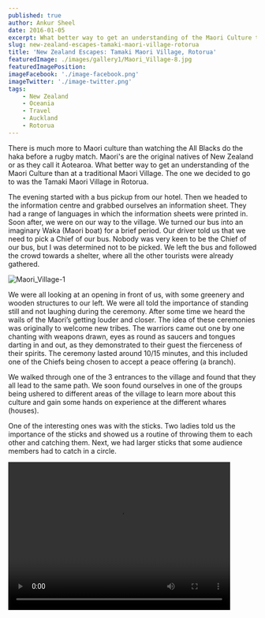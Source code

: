 ```yaml
---
published: true
author: Ankur Sheel
date: 2016-01-05
excerpt: What better way to get an understanding of the Maori Culture than at the Tamaki Maori Village in Rotorua.
slug: new-zealand-escapes-tamaki-maori-village-rotorua
title: 'New Zealand Escapes: Tamaki Maori Village, Rotorua'
featuredImage: ./images/gallery1/Maori_Village-8.jpg
featuredImagePosition:
imageFacebook: './image-facebook.png'
imageTwitter: './image-twitter.png'
tags:
    - New Zealand
    - Oceania
    - Travel
    - Auckland
    - Rotorua
---
```



There is much more to Maori culture than watching the All Blacks do the haka before a rugby match. Maori's are the
original natives of New Zealand or as they call it Aotearoa. What better way to get an understanding of the Maori
Culture than at a traditional Maori Village. The one we decided to go to was the Tamaki Maori Village in Rotorua.

The evening started with a bus pickup from our hotel. Then we headed to the information centre and grabbed ourselves an
information sheet. They had a range of languages in which the information sheets were printed in. Soon after, we were on
our way to the village. We turned our bus into an imaginary Waka (Maori boat) for a brief period. Our driver told us
that we need to pick a Chief of our bus. Nobody was very keen to be the Chief of our bus, but I was determined not to be
picked. We left the bus and followed the crowd towards a shelter, where all the other tourists were already gathered.

![Maori_Village-1](./images/Maori_Village-1.jpg)

We were all looking at an opening in front of us, with some greenery and wooden structures to our left. We were all told
the importance of standing still and not laughing during the ceremony. After some time we heard the wails of the Maori’s
getting louder and closer. The idea of these ceremonies was originally to welcome new tribes. The warriors came out one
by one chanting with weapons drawn, eyes as round as saucers and tongues darting in and out, as they demonstrated to
their guest the fierceness of their spirits. The ceremony lasted around 10/15 minutes, and this included one of the
Chiefs being chosen to accept a peace offering (a branch).

<ImageGallery relativeDirectory={props.path} subDirectory="gallery1" />

We walked through one of the 3 entrances to the village and found that they all lead to the same path. We soon found
ourselves in one of the groups being ushered to different areas of the village to learn more about this culture and gain
some hands on experience at the different whares (houses).

<ImageGallery relativeDirectory={props.path} subDirectory="gallery2" />

One of the interesting ones was with the sticks. Two ladies told us the importance of the sticks and showed us a routine
of throwing them to each other and catching them. Next, we had larger sticks that some audience members had to catch in
a circle.

<Video src="https://www.youtube.com/embed/EkWa5ovphs4" title="Games at Maori Village" width="450" height="300" />

The other activity that I found interesting in the village was a brief learning of the Haka, for all the men that wanted
to. I tried and proved that I’m no dancer.

![Maori_Village-10](./images/Maori_Village-10.jpg)

Finally, we all met back up near the hangi, which is a traditional Maori oven that is used to cook the evening meal.
While the food cooked, We were all shepherded into a Maori version of a theatre where we were treated to a 30 minute
performance.

<Video src="https://www.youtube.com/embed/4WRIJ6bN7Ps" title="Performance at Maori Village" width="450" height="300" />

The audience is then guided to the eating hall, with tables (each seating 6-8 people) surrounding the feast on display.
We were seated with a British couple and had a nice conversation while enjoying the meal. There are not many options if
you are vegetarian but they did make a potato-filled patty for Gunjan. For others, there were options of chicken, fish
and lamb. Towards the end of the evening, a singer begins to croon. You could see the young kids having a ball at this
part of the evening.

On the journey back home, our driver decided it would be a good idea to sing songs from your respective countries. I and
Gunjan are no singers and we were glad that we reached our hotel before our turn came. Although, it did seem as if all
the others were having fun.

I was impressed with the Maori Village Experience. The setup along with the knowledge of the staff makes for a great
experience. The value for money is great.

Have you been to a Maori Village? How was your experience? Let me know in the comments
